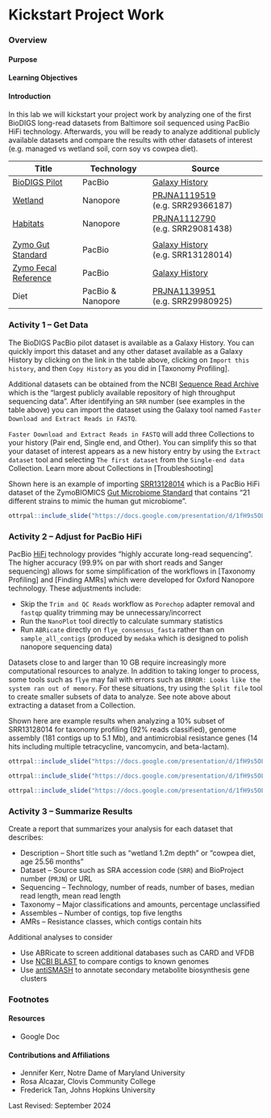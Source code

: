 # Kickstart Project Work

### Overview {-}

#### Purpose {-}

#### Learning Objectives {-}

#### Introduction {-}

In this lab we will kickstart your project work by analyzing one of the first BioDIGS long-read datasets from Baltimore soil sequenced using PacBio HiFi technology.
Afterwards, you will be ready to analyze additional publicly available datasets and compare the results with other datasets of interest (e.g. managed vs wetland soil, corn soy vs cowpea diet).

| Title      | Technology | Source           |
| ---------- | ---------- | ---------------- |
| [BioDIGS Pilot](http://biodigs.gdscn.org){target="_blank"} | PacBio | [Galaxy History](https://usegalaxy.org/u/cutsort/h/biodigs-pacbio-pilot-data){target="_blank"} |
| [Wetland](https://pubmed.gov/38926353){target="_blank"} | Nanopore | [PRJNA1119519](https://www.ncbi.nlm.nih.gov/bioproject/PRJNA1119519){target="_blank"} (e.g. SRR29366187) |
| [Habitats](https://www.exeter.ac.uk/research/groups/geography/casper){target="_blank"} | Nanopore | [PRJNA1112790](https://www.ncbi.nlm.nih.gov/bioproject/PRJNA1112790){target="_blank"} (e.g. SRR29081438) |
| | |
| [Zymo Gut Standard](https://www.zymoresearch.com/products/zymobiomics-gut-microbiome-standard){target="_blank"} | PacBio | [Galaxy History](https://usegalaxy.org/u/cutsort/h/zymo-gut-data){target="_blank"} (e.g. SRR13128014) |
| [Zymo Fecal Reference](https://www.zymoresearch.com/collections/zymobiomics-microbial-community-standards/products/zymobiomics-fecal-reference-with-trumatrix-technology){target="_blank"} | PacBio | [Galaxy History](https://usegalaxy.org/u/cutsort/h/zymo-fecal-data){target="_blank"} |
| Diet | PacBio & Nanopore | [PRJNA1139951](https://www.ncbi.nlm.nih.gov/bioproject/PRJNA1139951){target="_blank"} (e.g. SRR29980925) |

### **Activity 1** -- Get Data {-}

The BioDIGS PacBio pilot dataset is available as a Galaxy History.
You can quickly import this dataset and any other dataset available as a Galaxy History by clicking on the link in the table above, clicking on `Import this history`, and then `Copy History` as you did in [Taxonomy Profiling].

Additional datasets can be obtained from the NCBI [Sequence Read Archive](https://www.ncbi.nlm.nih.gov/sra){target="_blank"} which is the "largest publicly available repository of high throughput sequencing data".
After identifying an `SRR` number (see examples in the table above) you can import the dataset using the Galaxy tool named `Faster Download and Extract Reads in FASTQ`.

::: {.notice}
`Faster Download and Extract Reads in FASTQ` will add three Collections to your history (Pair end, Single end, and Other).
You can simplify this so that your dataset of interest appears as a new history entry by using the `Extract dataset` tool and selecting `The first dataset` from the `Single-end data` Collection.
Learn more about Collections in [Troubleshooting]
:::

Shown here is an example of importing [SRR13128014](https://www.ncbi.nlm.nih.gov/sra/?term=SRR13128014) which is a PacBio HiFi dataset of the ZymoBIOMICS [Gut Microbiome Standard](https://www.zymoresearch.com/products/zymobiomics-gut-microbiome-standard) that contains "21 different strains to mimic the human gut microbiome".

```r
ottrpal::include_slide("https://docs.google.com/presentation/d/1fH9s5OLcRF5meZtFWTJe89RFvJSh125kdjhdqp5smqA/edit#slide=id.g2f0aedcb71c_0_0")
```

### **Activity 2** -- Adjust for PacBio HiFi {-}

PacBio [HiFi](https://www.pacb.com/technology/hifi-sequencing) technology provides "highly accurate long-read sequencing".
The higher accuracy (99.9% on par with short reads and Sanger sequencing) allows for some simplification of the workflows in [Taxonomy Profiling] and [Finding AMRs] which were developed for Oxford Nanopore technology.
These adjustments include:

- Skip the `Trim and QC Reads` workflow as `Porechop` adapter removal and `fastqp` quality trimming may be unnecessary/incorrect
- Run the `NanoPlot` tool directly to calculate summary statistics
- Run `ABRicate` directly on `flye_consensus_fasta` rather than on `sample_all_contigs` (produced by `medaka` which is designed to polish nanopore sequencing data)

::: {.notice}
Datasets close to and larger than 10 GB require increasingly more computational resources to analyze.
In addition to taking longer to process, some tools such as `flye` may fail with errors such as `ERROR: Looks like the system ran out of memory`.
For these situations, try using the `Split file` tool to create smaller subsets of data to analyze.
See note above about extracting a dataset from a Collection.
:::

Shown here are example results when analyzing a 10% subset of SRR13128014 for taxonomy profiling (92% reads classified), genome assembly (181 contigs up to 5.1 Mb), and antimicrobial resistance genes (14 hits including multiple tetracycline, vancomycin, and beta-lactam).

```r
ottrpal::include_slide("https://docs.google.com/presentation/d/1fH9s5OLcRF5meZtFWTJe89RFvJSh125kdjhdqp5smqA/edit#slide=id.g2f0aedcb71c_0_19")
```

```r
ottrpal::include_slide("https://docs.google.com/presentation/d/1fH9s5OLcRF5meZtFWTJe89RFvJSh125kdjhdqp5smqA/edit#slide=id.g2f0aedcb71c_0_54")
```

```r
ottrpal::include_slide("https://docs.google.com/presentation/d/1fH9s5OLcRF5meZtFWTJe89RFvJSh125kdjhdqp5smqA/edit#slide=id.g2f0aedcb71c_0_59")
```

### **Activity 3** -- Summarize Results {-}

Create a report that summarizes your analysis for each dataset that describes:

- Description -- Short title such as "wetland 1.2m depth" or "cowpea diet, age 25.56 months"
- Dataset -- Source such as SRA accession code (`SRR`) and BioProject number (`PRJN`) or URL
- Sequencing -- Technology, number of reads, number of bases, median read length, mean read length
- Taxonomy -- Major classifications and amounts, percentage unclassified
- Assembles -- Number of contigs, top five lengths
- AMRs -- Resistance classes, which contigs contain hits

Additional analyses to consider

- Use ABRicate to screen additional databases such as CARD and VFDB
- Use [NCBI BLAST](https://blast.ncbi.nlm.nih.gov){target="_blank"} to compare contigs to known genomes
- Use [antiSMASH](https://antismash.secondarymetabolites.org){target="_blank"} to annotate secondary metabolite biosynthesis gene clusters

### Footnotes {-}

#### Resources {-}

- Google Doc

#### Contributions and Affiliations {-}

- Jennifer Kerr, Notre Dame of Maryland University
- Rosa Alcazar, Clovis Community College
- Frederick Tan, Johns Hopkins University

Last Revised: September 2024
